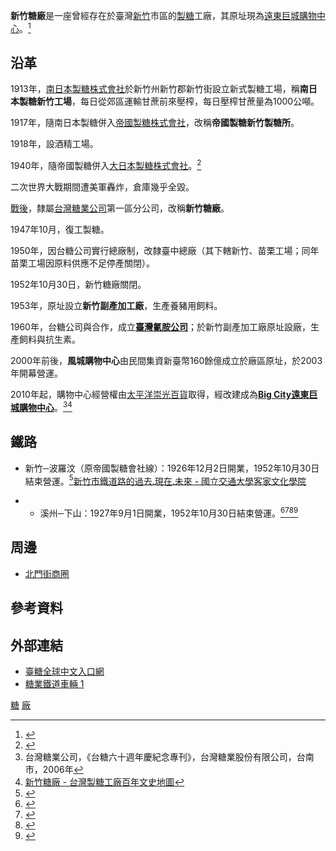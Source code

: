 '''新竹糖廠'''是一座曾經存在於臺灣[[新竹|新竹]]市區的[[製糖|製糖]]工廠，其原址現為[[Big_City遠東巨城購物中心|遠東巨城購物中心]]。<ref>{{Cite news|url=http://e-info.org.tw/node/103920|title=釀竹塹城的香甜：新竹糖廠五分車路遺跡尋幽|author=洪郁婷|date=2014-12-14|work=|newspaper=[[台灣環境資訊協會|台灣環境資訊協會]]-環境資訊中心|accessdate=2017-05-18|language=zh-hant}}</ref>

== 沿革 ==

1913年，[[南日本製糖株式會社|南日本製糖株式會社]]於新竹州新竹郡新竹街設立新式製糖工場，稱'''南日本製糖新竹工場'''，每日從郊區運輸甘蔗前來壓榨，每日壓榨甘蔗量為1000公噸。

1917年，隨南日本製糖併入[[帝國製糖株式會社|帝國製糖株式會社]]，改稱'''帝國製糖新竹製糖所'''。

1918年，設酒精工場。

1940年，隨帝國製糖併入[[大日本製糖|大日本製糖株式會社]]。<ref>{{Cite web|url=http://ds3.th.gov.tw/ds3/app007/list3.php?ID1=0071022558a004|title=臺灣總督府府報|accessdate=2016-12-22|work=ds3.th.gov.tw}}</ref>

二次世界大戰期間遭美軍轟炸，倉庫幾乎全毀。

[[臺灣戰後時期|戰後]]，隸屬[[台灣糖業公司|台灣糖業公司]]第一區分公司，改稱'''新竹糖廠'''。

1947年10月，復工製糖。

1950年，因台糖公司實行總廠制，改隸臺中總廠（其下轄新竹、苗栗工場；同年苗栗工場因原料供應不足停產關閉）。

1952年10月30日，新竹糖廠關閉。

1953年，原址設立'''新竹副產加工廠'''，生產養豬用飼料。

1960年，台糖公司與{{Link-en|美國氰胺公司|American_Cyanamid}}合作，成立'''[[臺灣氰胺公司|臺灣氰胺公司]]'''；於新竹副產加工廠原址設廠，生產飼料與抗生素。

2000年前後，'''風城購物中心'''由民間集資新臺幣160餘億成立於廠區原址，於2003年開幕營運。

2010年起，購物中心經營權由[[太平洋崇光百貨|太平洋崇光百貨]]取得，經改建成為'''[[Big_City遠東巨城購物中心|Big City遠東巨城購物中心]]'''。<ref name="台糖六十週年慶紀念專刊">台灣糖業公司，《台糖六十週年慶紀念專刊》，台灣糖業股份有限公司，台南市，2006年</ref><ref>[http://map.net.tw/taisugar/?dir-item=%e6%96%b0%e7%ab%b9%e7%b3%96%e5%bb%a0 新竹糖廠 - 台灣製糖工廠百年文史地圖]</ref>

== 鐵路 ==
* 新竹─波羅汶（原帝國製糖會社線）：1926年12月2日開業，1952年10月30日結束營運。<ref>{{Cite news|url=http://photo.xuite.net/nccu86153012/9603918*1|title=鐵道紀念物或遺跡 @ nccu86153012的相簿 @ 隨意窩 Xuite 相簿|newspaper=Xuite Photo|accessdate=2016-12-22}}</ref><ref>[http://hakka.nctu.edu.tw/Hakka-Z-Activities/20061119hakkacenterworkshop/20061119hakkacenterworkshop01.pdf 新竹市鐵道路的過去.現在.未來 - 國立交通大學客家文化學院] {{webarchive|url=https://web.archive.org/web/20161222094008/http://hakka.nctu.edu.tw/Hakka-Z-Activities/20061119hakkacenterworkshop/20061119hakkacenterworkshop01.pdf |date=2016-12-22 }}
</ref>
** 溪州─下山：1927年9月1日開業，1952年10月30日結束營運。<ref>{{Cite news|url=http://blog.udn.com/railwayTaiwan/19636453|title=新竹製糖所線（新竹─波羅汶）(溪州─下山)-1952年10月30日結束營運 - 臺灣鐵路列車部落格 - udn部落格|accessdate=2016-12-22}}</ref><ref>{{Cite web|url=https://www.google.com/maps/d/viewer?mid=1MSfmjdC8bhrlGx2McO0yiq1Kd4w&hl=en_US&ll=24.775105525940663,120.96342099999993&z=11|title=新竹、竹南糖廠鐵道分佈圖|accessdate=2016-12-22|work=www.google.com}}</ref><ref>{{Cite web|url=https://www.flickr.com/photos/teia/15826230019/|title=五分車路橫越舊屋前， 附近農田有五分車路橋墩遺跡。攝影：阿vi|accessdate=2016-12-22|work=Flickr}}</ref><ref>{{Cite news|url=http://mstar.pixnet.net/blog/post/30489600-1930-%E5%B9%B4%E4%BB%A3%E7%9A%84%E7%B3%96%E5%BB%A0%E8%88%87%E7%B3%96%E9%90%B5|title=1930 年代的糖廠與糖鐵 @ Wayne's Blog :: 痞客邦 PIXNET ::|last=(mstar)|first=Wayne Su|newspaper=Wayne's Blog|accessdate=2016-12-22|language=zh-TW}}</ref>

== 周邊 ==
*[[北門街商圈|北門街商圈]] 

== 參考資料 ==
{{Reflist|2}}

== 外部連結 ==
* [http://www.taisugar.com.tw/chinese/index.aspx 臺糖全球中文入口網]
* [https://web.archive.org/web/20161015003619/http://citycat.theweb.tw/sugar1.htm 糖業鐵道車輛 1]
{{台灣糖廠列表}}
[[Category:新竹市建築物|糖]]
[[Category:台灣糖廠|廠]]